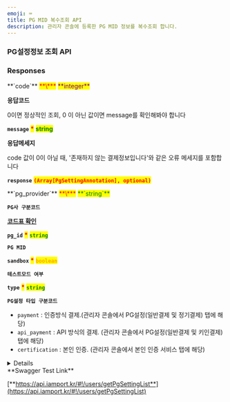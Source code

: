 ```yaml
---
emoji: ⌨
title: PG MID 복수조회 API
description: 관리자 콘솔에 등록한 PG MID 정보를 복수조회 합니다.
---
```





### PG설정정보 조회 API

<Swagger method="get" path="/users/pg" baseUrl="https://api.iamport.kr" summary="등록된 PG MID 정보를 복수조회 할수 있습니다.">
<SwaggerDescription>


</SwaggerDescription>

### Responses

<SwaggerResponse status="200: OK" description="성공">
<Tabs>
<Tab title="MultiplePgSettingResponse">
**`code`** <mark style="color:red;">**\***</mark> <mark style="color:purple;">**integer**</mark>

**응답코드**

0이면 정상적인 조회, 0 이 아닌 값이면 message를 확인해봐야 합니다



**`message`** <mark style="color:red;">**\***</mark> <mark style="color:green;">**string**</mark>

**응답메세지**

code 값이 0이 아닐 때, '존재하지 않는 결제정보입니다'와 같은 오류 메세지를 포함합니다



**`response`** <mark style="color:red;">**`(Array[PgSettingAnnotation], optional)`**</mark>

</Tab>
</Tabs>

<Tabs>
<Tab title="PgSettingAnnotation">
**`pg_provider`** <mark style="color:red;">**\***</mark> <mark style="color:green;">**`string`**</mark>

**`PG사 구분코드`**

[**코드표 확인**](../../../tip/pg-2.md)


**`pg_id`** <mark style="color:red;">**\***</mark> <mark style="color:green;">**`string`**</mark>

**`PG MID`**



**`sandbox`** <mark style="color:red;">**\***</mark> <mark style="color:orange;">**`boolean`**</mark>

**`테스트모드 여부`**



**`type`** <mark style="color:red;">**\***</mark> <mark style="color:green;">**`string`**</mark>

**`PG설정 타입 구분코드`**

* `payment` : 인증방식 결제.(관리자 콘솔에서 PG설정(일반결제 및 정기결제) 탭에 해당) 
* `api_payment` : API 방식의 결제. (관리자 콘솔에서 PG설정(일반결제 및 키인결제) 탭에 해당)
* `certification` : 본인 인증. (관리자 콘솔에서 본인 인증 서비스 탭에 해당)

</Tab>
</Tabs>

</SwaggerResponse>

</Swagger>

<Details>
<p slot="summary">Response Model Schema</p>

```json
{
  "code": 0,
  "message": "string",
  "response": [
    {
      "pg_provider": "string",
      "pg_id": "string",
      "sandbox": true,
      "type": "payment"
    }
  ]
}
```

</Details>

<Hint style="success">
**Swagger Test Link**

[**https://api.iamport.kr/#!/users/getPgSettingList**](https://api.iamport.kr/#!/users/getPgSettingList)
</Hint>

